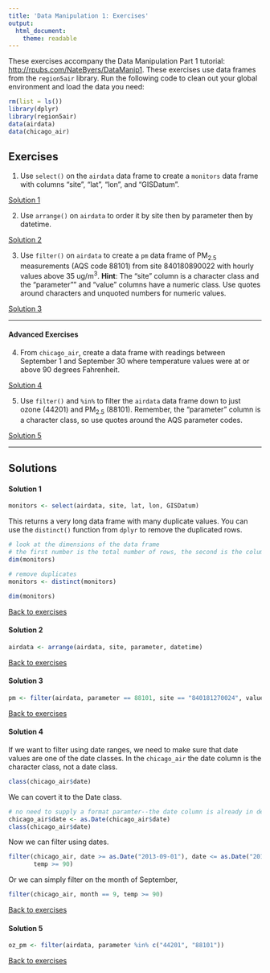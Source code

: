 ```yaml
---
title: 'Data Manipulation 1: Exercises'
output: 
  html_document: 
    theme: readable
---
```


These exercises accompany the Data Manipulation Part 1 tutorial: 
<a href="http://rpubs.com/NateByers/DataManip1" target="_blank">
http://rpubs.com/NateByers/DataManip1</a>. These exercises use data frames
from the `region5air` library. Run the following code to clean out your global
environment and load the data you need:

```r
rm(list = ls())
library(dplyr)
library(region5air)
data(airdata)
data(chicago_air)
```

## Exercises {#ex}

1. Use `select()` on the `airdata` data frame to create a `monitors` data 
frame with columns "site", "lat", "lon", and "GISDatum".

[Solution 1](#ex1)

2. Use `arrange()` on `airdata` to order it by site then by parameter then by 
datetime.

[Solution 2](#ex2)

3. Use `filter()` on `airdata` to create a `pm` data frame of PM~2.5~ measurements 
(AQS code 88101) from site 840180890022 with hourly values above 35 ug/m^3^. 
__Hint__: The "site" column is a character class and the "parameter"" and "value" 
columns have a numeric class. Use quotes around characters and unquoted numbers 
for numeric values.

[Solution 3](#ex3)

----------------------------------

#### Advanced Exercises

4. From `chicago_air`, create a data frame with readings between September 1 and 
September 30 where temperature values were at or above 90 degrees Fahrenheit.

[Solution 4](#ex4)

5. Use `filter()` and `%in%` to filter the `airdata` data frame down to just
ozone (44201) and PM~2.5~ (88101). Remember, the "parameter" column is a 
character class, so use quotes around the AQS parameter codes. 

[Solution 5](#ex5)

--------------------------------------

## Solutions

#### Solution 1{#ex1}

```r
monitors <- select(airdata, site, lat, lon, GISDatum)
```

This returns a very long data frame with many duplicate values. You can use the `distinct()` function
from `dplyr` to remove the duplicated rows.

```r
# look at the dimensions of the data frame
# the first number is the total number of rows, the second is the columns
dim(monitors)

# remove duplicates 
monitors <- distinct(monitors)

dim(monitors)
```

[Back to exercises](#ex)

#### Solution 2{#ex2}

```r
airdata <- arrange(airdata, site, parameter, datetime)
```


[Back to exercises](#ex)

#### Solution 3{#ex3}

```r
pm <- filter(airdata, parameter == 88101, site == "840181270024", value > 35)
```

[Back to exercises](#ex)

#### Solution 4{#ex4}

If we want to filter using date ranges, we need to make sure that date values are one of the
date classes. In the `chicago_air` the date column is the character class, not a date class.

```r
class(chicago_air$date)
```

We can covert it to the Date class.

```r
# no need to supply a format paramter--the date column is already in default format
chicago_air$date <- as.Date(chicago_air$date)
class(chicago_air$date)
```

Now we can filter using dates.

```r
filter(chicago_air, date >= as.Date("2013-09-01"), date <= as.Date("2013-09-30"),
       temp >= 90)
```

Or we can simply filter on the month of September,

```r
filter(chicago_air, month == 9, temp >= 90)
```


[Back to exercises](#ex)

#### Solution 5{#ex5}

```r
oz_pm <- filter(airdata, parameter %in% c("44201", "88101"))
```
[Back to exercises](#ex)